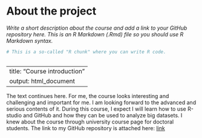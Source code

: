 
# About the project

*Write a short description about the course and add a link to your GitHub repository here. This is an R Markdown (.Rmd) file so you should use R Markdown syntax.*

```r
# This is a so-called "R chunk" where you can write R code.



```
---
title: "Course introduction"
output: html_document
---

The text continues here.
For me, the course looks interesting and challenging and important for me. I am looking forward to the advanced and serious contents of it. During this course, I expect I will learn how to use R-studio and GitHub and how they can be used to analyze big datasets. I knew about the course through university course page for doctoral students. The link to my GitHub repository is attached here:
[link](https://github.com/RashmiShrestha-6091/IODS-project)
